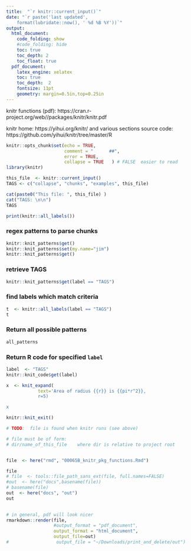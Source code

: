 ```yaml
---
title:  "`r knitr::current_input()`"  
date: "`r paste('last updated', 
    format(lubridate::now(), ' %d %B %Y'))`"   
output:   
  html_document:  
    code_folding: show
    #code_folding: hide
    toc: true 
    toc_depth: 2
    toc_float: true
  pdf_document:   
    latex_engine: xelatex  
    toc: true
    toc_depth:  2   
    fontsize: 11pt   
    geometry: margin=0.5in,top=0.25in   
---
```


knitr functions (pdf): https://cran.r-project.org/web//packages/knitr/knitr.pdf

knitr home:  https://yihui.org/knitr/ and various sections
source code:  https://github.com/yihui/knitr/tree/master/R

```r
knitr::opts_chunk$set(echo = TRUE,
                      comment = "      ##",
                      error = TRUE,
                      collapse = TRUE   ) # FALSE  easier to read
library(knitr)
```
```r
this_file  <- knitr::current_input()
TAGS <- c("collapse", "chunks", "examples", this_file)

cat(paste0("This file: ", this_file) )
cat("TAGS: \n\n")
TAGS

```

```r
print(knitr::all_labels())
```

### regex patterns to parse chunks
```r
knitr::knit_patterns$get()
knitr::knit_patterns$set(my.name="jim")
knitr::knit_patterns$get()
```

### retrieve TAGS
```r
knitr::knit_patterns$get(label == "TAGS")
```


### find labels which match criteria
```r
t  <- knitr::all_labels(label == "TAGS")
t
```

### Return all possible patterns
```r
all_patterns
```

### Return R code for specified `label`
```r
label  <- "TAGS"
knitr::knit_code$get(label)
```
```r
x  <- knit_expand(
            text='Area of radius {{r}} is {{pi*r^2}}, 
            r=5)

x
```




```r
knitr::knit_exit()
```



```r

# TODO:  file is found when knitr runs (see above)

# file must be of form:
# dir/name_of_this_file    where dir is relative to project root


file  <- here("rmd", "00065B_knitr_pkg_functions.Rmd")

file
# file  <- tools::file_path_sans_ext(file, full.names=FALSE)
#out  <- here("docs",basename(file))
# basename(file)
out  <- here("docs", "out")
out
             

# in general, pdf will look nicer
rmarkdown::render(file,
                  #output_format = "pdf_document",
                  output_format = "html_document",
                  output_file=out)
#                  output_file = "~/Downloads/print_and_delete/out")

```
